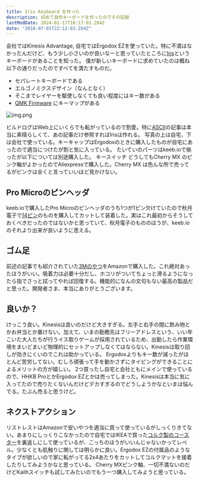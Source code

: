 ```yaml
---
title: Iris Keyboard を作った
description: 初めて自作キーボードを作ったのでその記録
lastModDate: 2024-01-17T18:17:03.284Z
date: "2018-07-01T22:12:03.284Z"
---
```


会社ではKinesis Advantage, 自宅ではErgodox EZを使っていた。特に不満はなかったんだけど、もう少し小さいのが良いなーと思っていたところに[Iris](https://keeb.io/collections/frontpage/products/iris-keyboard-split-ergonomic-keyboard?variant=2650673709086)というキーボードがあることを知った。
僕が新しいキーボードに求めていたのは概ね以下の通りだったのですべてを満たすものだ。

* セパレートキーボードである
* エルゴノミクスデザイン（なんとなく）
* そこまでレイヤーを駆使しなくても良い程度にはキー数がある
* [QMK Firmware](https://github.com/qmk/qmk_firmware/) にキーマップがある

![img.png](img.png)

ビルドログはWeb上にいくらでも転がっているので割愛。特に[ASCII](http://ascii.jp/elem/000/001/613/1613057/index.html)の記事は本当に素晴らしくて、あの記事だけ参照すればIrisは作れる。
写真の上は自宅、下は会社で使っている。キーキャップはErgodoxのときに購入したものが自宅にあったので適当につけたが割と気に入っている。
たいていのパーツはkeeb.ioで揃ったが以下については別途購入した。
キースイッチ
どうしてもCherry MX のピンク軸がよかったのでAliexpressで購入した。Cherry MX は色んな所で売ってるがピンクは全くと言っていいほど見かけない。

## Pro Microのピンヘッダ
keeb.ioで購入したPro Microのピンヘッダのうち1つが1ピン欠けていたので秋月電子で[14ピン](http://akizukidenshi.com/catalog/g/gC-02898/)のものを購入してカットして装着した。実はこれ最初からそうしておくべきだったのではないかと思っていて、秋月電子のもののほうが、keeb.ioのそれより出来が良いように思える。
## ゴム足
前述の記事でも紹介されていた[3Mのやつ](https://amzn.to/2KExq3d)をAmazonで購入した。これ絶対あったほうがいい。吸着力は必要十分だし、ホコリがついてちょっと滑るようになったら指でさっと拭ってやれば回復する。機能的になんの文句もない最高の製品だと思った。開発者さま、本当にありがとうございます。

## 良いか？
けっこう良い。Kinesisは良いのだけど大きすぎる。左手と右手の間に飲み物とかお弁当とか置けない。加えて、いまの勤務先はフリーアドレスという、いい年こいた大人たちが行うイス取りゲームが採用されているため、出勤したら作業環境をまいどまいど物理的にセットアップしなくてはならない。Kinesisは取り回しが効きにくいのでこれは助かっている。
Ergodoxよりもキー数が減ったがほとんど苦労してない。むしろ頑張って手を動かさずにタイピングができることによるメリットの方が嬉しい。
2つ買ったし自宅と会社ともにメインで使っているので、HHKB ProとかErgodox EZとかは売ってしまった。Kinesisは本当に気に入ってたので売りたくないんだけどデカすぎるのでどうしようかなといまは悩んでる。たぶん売ると思うけど。

## ネクストアクション
リストレストはAmazonで安いやつを適当に買って使っているがしっくりきてない。あまりにしっくりこなかったので自宅ではIKEAで買った[コルク製のコースター](https://www.ikea.com/jp/ja/p/ikea-365-coaster-cork-80282944/)を裏返しにして使っているが、こっちのほうがいいんじゃないかってレベル。少なくとも肌触りに関しては明らかに良い。Ergodox EZの付属品のようなタイプが欲しいので家に転がってる2x4あたりをカットしてコルクマットを接着したりしてみようかなと思っている。
Cherry MXピンク軸、一切不満ないのだけどKailhスイッチも試してみたいのでもう一つ購入してみようと思っている。